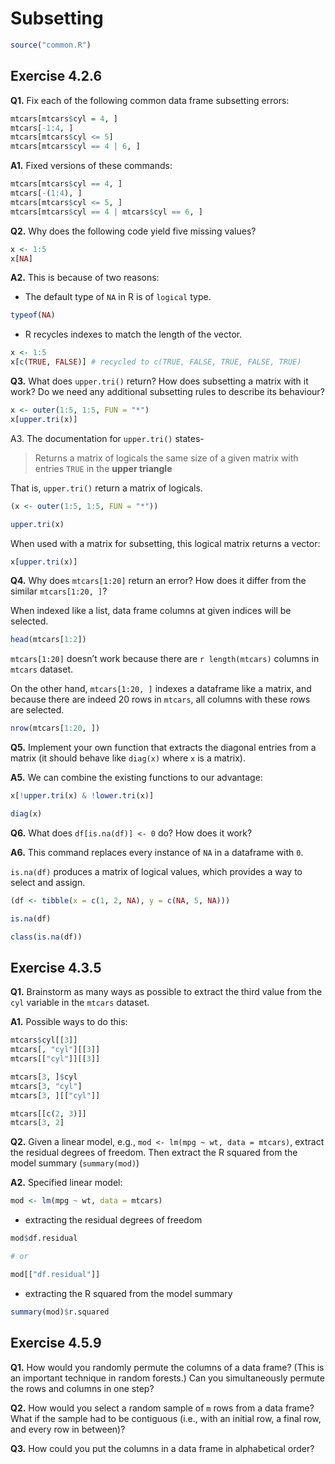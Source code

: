 # Subsetting

```r
source("common.R")
```

## Exercise 4.2.6

**Q1.** Fix each of the following common data frame subsetting errors:

```r
mtcars[mtcars$cyl = 4, ]
mtcars[-1:4, ]
mtcars[mtcars$cyl <= 5]
mtcars[mtcars$cyl == 4 | 6, ]
```

**A1.** Fixed versions of these commands:

```r
mtcars[mtcars$cyl == 4, ]
mtcars[-(1:4), ]
mtcars[mtcars$cyl <= 5, ]
mtcars[mtcars$cyl == 4 | mtcars$cyl == 6, ]
```

**Q2.** Why does the following code yield five missing values?

```r
x <- 1:5
x[NA]
```

**A2.** This is because of two reasons:

- The default type of `NA` in R is of `logical` type.

```r
typeof(NA)
```

- R recycles indexes to match the length of the vector.

```r
x <- 1:5
x[c(TRUE, FALSE)] # recycled to c(TRUE, FALSE, TRUE, FALSE, TRUE)
```

**Q3.** What does `upper.tri()` return? How does subsetting a matrix with it work? Do we need any additional subsetting rules to describe its behaviour?

```r
x <- outer(1:5, 1:5, FUN = "*")
x[upper.tri(x)]
```

A3. The documentation for `upper.tri()` states-

> Returns a matrix of logicals the same size of a given matrix with entries `TRUE` in the **upper triangle**

That is, `upper.tri()` return a matrix of logicals.

```r
(x <- outer(1:5, 1:5, FUN = "*"))

upper.tri(x)
```

When used with a matrix for subsetting, this logical matrix returns a vector:

```r
x[upper.tri(x)]
```

**Q4.**  Why does `mtcars[1:20]` return an error? How does it differ from the similar `mtcars[1:20, ]`?

When indexed like a list, data frame columns at given indices will be selected.

```r
head(mtcars[1:2])
```

`mtcars[1:20]` doesn't work because there are `r length(mtcars)` columns in `mtcars` dataset.

On the other hand, `mtcars[1:20, ]` indexes a dataframe like a matrix, and because there are indeed 20 rows in `mtcars`, all columns with these rows are selected.

```r
nrow(mtcars[1:20, ])
```

**Q5.** Implement your own function that extracts the diagonal entries from a matrix (it should behave like `diag(x)` where `x` is a matrix).

**A5.** We can combine the existing functions to our advantage:

```r
x[!upper.tri(x) & !lower.tri(x)]

diag(x)
```

**Q6.** What does `df[is.na(df)] <- 0` do? How does it work?

**A6.** This command replaces every instance of `NA` in a dataframe with `0`.

`is.na(df)` produces a matrix of logical values, which provides a way to select and assign.

```r
(df <- tibble(x = c(1, 2, NA), y = c(NA, 5, NA)))

is.na(df)

class(is.na(df))
```

## Exercise 4.3.5

**Q1.** Brainstorm as many ways as possible to extract the third value from the `cyl` variable in the `mtcars` dataset.

**A1.** Possible ways to do this:

```r
mtcars$cyl[[3]]
mtcars[, "cyl"][[3]]
mtcars[["cyl"]][[3]]

mtcars[3, ]$cyl
mtcars[3, "cyl"]
mtcars[3, ][["cyl"]]

mtcars[[c(2, 3)]]
mtcars[3, 2]
```

**Q2.** Given a linear model, e.g., `mod <- lm(mpg ~ wt, data = mtcars)`, extract the residual degrees of freedom. Then extract the R squared from the model summary (`summary(mod)`)

**A2.** Specified linear model:

```r
mod <- lm(mpg ~ wt, data = mtcars)
```

- extracting the residual degrees of freedom

```r
mod$df.residual 

# or 

mod[["df.residual"]]
```

- extracting the R squared from the model summary

```r
summary(mod)$r.squared
```

## Exercise 4.5.9

**Q1.**  How would you randomly permute the columns of a data frame? (This is an important technique in random forests.) Can you simultaneously permute the rows and columns in one step?

**Q2.** How would you select a random sample of `m` rows from a data frame?  What if the sample had to be contiguous (i.e., with an initial row, a final row, and every row in between)?
    
**Q3.** How could you put the columns in a data frame in alphabetical order?

